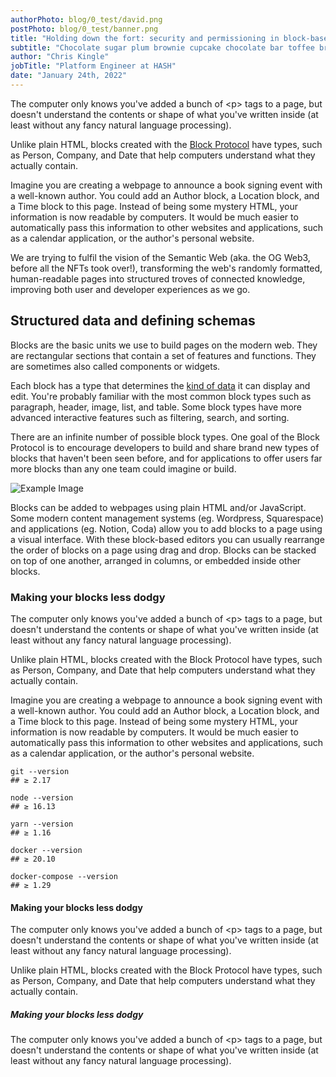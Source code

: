 ```yaml
---
authorPhoto: blog/0_test/david.png
postPhoto: blog/0_test/banner.png
title: "Holding down the fort: security and permissioning in block-based systems"
subtitle: "Chocolate sugar plum brownie cupcake chocolate bar toffee brownie cake. Chocolate sugar plum brownie cupcake."
author: "Chris Kingle"
jobTitle: "Platform Engineer at HASH"
date: "January 24th, 2022"
---
```


The computer only knows you've added a bunch of &lt;p&gt; tags to a page, but
doesn't understand the contents or shape of what you've written inside (at
least without any fancy natural language processing).

Unlike plain HTML, blocks created with the [Block Protocol](https://blockprotocol.org) have types, such as Person, Company, and Date that help computers understand what they actually contain.

Imagine you are creating a webpage to announce a book signing event with a well-known author. You could add an Author block, a Location block, and a Time block to this page. Instead of being some mystery HTML, your information is now readable by computers. It would be much easier to automatically pass this information to other websites and applications, such as a calendar application, or the author's personal website.

We are trying to fulfil the vision of the Semantic Web (aka. the OG Web3, before all the NFTs took over!), transforming the web's randomly formatted, human-readable pages into structured troves of connected knowledge, improving both user and developer experiences as we go.

## Structured data and defining schemas

Blocks are the basic units we use to build pages on the modern web. They are rectangular sections that contain a set of features and functions. They are sometimes also called components or widgets.

Each block has a type that determines the [kind of data](https://blockprotocol.org/spec/block-types#data-provided-to-blocks) it can display and edit. You're probably familiar with the most common block types such as paragraph, header, image, list, and table. Some block types have more advanced interactive features such as filtering, search, and sorting.

There are an infinite number of possible block types. One goal of the Block Protocol is to encourage developers to build and share brand new types of blocks that haven't been seen before, and for applications to offer users far more blocks than any one team could imagine or build.

![Example Image](blog/0_test/example.png)

Blocks can be added to webpages using plain HTML and/or JavaScript. Some modern content management systems (eg. Wordpress, Squarespace) and applications (eg. Notion, Coda) allow you to add blocks to a page using a visual interface. With these block-based editors you can usually rearrange the order of blocks on a page using drag and drop. Blocks can be stacked on top of one another, arranged in columns, or embedded inside other blocks.

### Making your blocks less dodgy

The computer only knows you've added a bunch of &lt;p&gt; tags to a page, but doesn't understand the contents or shape of what you've written inside (at least without any fancy natural language processing).

Unlike plain HTML, blocks created with the Block Protocol have types, such as Person, Company, and Date that help computers understand what they actually contain.

Imagine you are creating a webpage to announce a book signing event with a well-known author. You could add an Author block, a Location block, and a Time block to this page. Instead of being some mystery HTML, your information is now readable by computers. It would be much easier to automatically pass this information to other websites and applications, such as a calendar application, or the author's personal website.

```
git --version
## ≥ 2.17

node --version
## ≥ 16.13

yarn --version
## ≥ 1.16

docker --version
## ≥ 20.10

docker-compose --version
## ≥ 1.29
```

#### Making your blocks less dodgy

The computer only knows you've added a bunch of &lt;p&gt; tags to a page, but doesn't understand the contents or shape of what you've written inside (at least without any fancy natural language processing).

Unlike plain HTML, blocks created with the Block Protocol have types, such as Person, Company, and Date that help computers understand what they actually contain.

##### Making your blocks less dodgy

The computer only knows you've added a bunch of &lt;p&gt; tags to a page, but doesn't understand the contents or shape of what you've written inside (at least without any fancy natural language processing).
